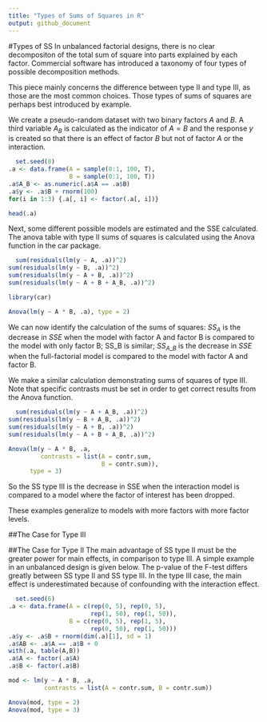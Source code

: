 ```yaml
---
title: "Types of Sums of Squares in R"
output: github_document
---
```

#Types of SS
In unbalanced factorial designs, there is no clear decompositon of the total sum of square into parts explained by each factor.
Commercial software has introduced a taxonomy of four types of possible decomposition methods.

This piece mainly concerns the difference between type II and type III, as those are the most common choices.
Those types of sums of squares are perhaps best introduced by example.

We create a pseudo-random dataset with two binary factors $A$ and $B$. A third variable $A_B$ is calculated as the indicator of $A=B$ and the response $y$ is created so that there is an effect of factor $B$ but not of factor $A$ or the interaction.

```r
  set.seed(8)
.a <- data.frame(A = sample(0:1, 100, T),
                 B = sample(0:1, 100, T))
.a$A_B <- as.numeric(.a$A == .a$B)
.a$y <- .a$B + rnorm(100)
for(i in 1:3) {.a[, i] <- factor(.a[, i])}

head(.a)
```
  
  Next, some different possible models are estimated and the SSE calculated. The anova table with type II sums of squares is calculated using the Anova function in the car package.
  
```r
  sum(residuals(lm(y ~ A, .a))^2)
sum(residuals(lm(y ~ B, .a))^2)
sum(residuals(lm(y ~ A + B, .a))^2)
sum(residuals(lm(y ~ A + B + A_B, .a))^2)

library(car)

Anova(lm(y ~ A * B, .a), type = 2)
```

We can now identify the calculation of the sums of squares: $SS_A$ is the decrease in $SSE$ when the model with factor A and factor B is compared to the model with only factor B; SS_B is similar; $SS_{A\_B}$ is the decrease in $SSE$ when the full-factorial model is compared to the model with factor A and factor B.

We make a similar calculation demonstrating sums of squares of type III. Note that specific contrasts must be set in order to get correct results from the Anova function.

```r
  sum(residuals(lm(y ~ A + A_B, .a))^2)
sum(residuals(lm(y ~ B + A_B, .a))^2)
sum(residuals(lm(y ~ A + B, .a))^2)
sum(residuals(lm(y ~ A + B + A_B, .a))^2)

Anova(lm(y ~ A * B, .a, 
         contrasts = list(A = contr.sum,
                          B = contr.sum)), 
      type = 3)

```

So the SS type III is the decrease in SSE when the interaction model is compared to a model where the factor of interest has been dropped.

These examples generalize to models with more factors with more factor levels.

##The Case for Type III



##The Case for Type II
The main advantage of SS type II must be the greater power for main effects, in comparison to type III.
A simple example in an unbalanced design is given below.
The p-value of the F-test differs greatly between SS type II and SS type III.
In the type III case, the main effect is underestimated because of confounding with the interaction effect.

```r
  set.seed(6)
.a <- data.frame(A = c(rep(0, 5), rep(0, 5), 
                       rep(1, 50), rep(1, 50)),
                 B = c(rep(0, 5), rep(1, 5), 
                       rep(0, 50), rep(1, 50)))
.a$y <- .a$B + rnorm(dim(.a)[1], sd = 1)
.a$AB <- .a$A == .a$B + 0
with(.a, table(A,B))
.a$A <- factor(.a$A)
.a$B <- factor(.a$B)

mod <- lm(y ~ A * B, .a, 
          contrasts = list(A = contr.sum, B = contr.sum))

Anova(mod, type = 2)
Anova(mod, type = 3)
```
